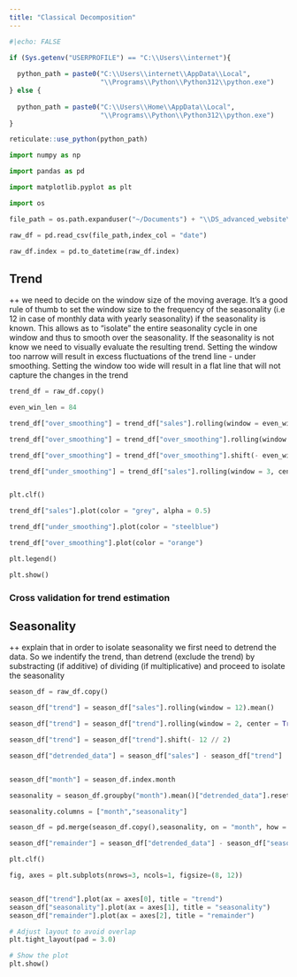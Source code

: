```yaml
---
title: "Classical Decomposition"
---
```


```r
#|echo: FALSE

if (Sys.getenv("USERPROFILE") == "C:\\Users\\internet"){
  
  python_path = paste0("C:\\Users\\internet\\AppData\\Local",
                       "\\Programs\\Python\\Python312\\python.exe")
} else {
  
  python_path = paste0("C:\\Users\\Home\\AppData\\Local",
                       "\\Programs\\Python\\Python312\\python.exe")
}

reticulate::use_python(python_path)

```

```python

import numpy as np

import pandas as pd

import matplotlib.pyplot as plt

import os 

```

```python

file_path = os.path.expanduser("~/Documents") + "\\DS_advanced_website\\data\\example_retail_sales.csv"

raw_df = pd.read_csv(file_path,index_col = "date")

raw_df.index = pd.to_datetime(raw_df.index)

```

## Trend

++ we need to decide on the window size of the moving average. It's a good rule of thumb to set the window size to the frequency of the seasonality (i.e 12 in case of monthly data with yearly seasonality) if the seasonality is known. This allows as to "isolate" the entire seasonality cycle in one window and thus to smooth over the seasonality. If the seasonality is not know we need to visually evaluate the resulting trend. Setting the window too narrow will result in excess fluctuations of the trend line - under smoothing. Setting the window too wide will result in a flat line that will not capture the changes in the trend

```python

trend_df = raw_df.copy()

even_win_len = 84

trend_df["over_smoothing"] = trend_df["sales"].rolling(window = even_win_len).mean()

trend_df["over_smoothing"] = trend_df["over_smoothing"].rolling(window = 2, center = True).mean()

trend_df["over_smoothing"] = trend_df["over_smoothing"].shift(- even_win_len // 2)

trend_df["under_smoothing"] = trend_df["sales"].rolling(window = 3, center = True).mean()



```

```python

plt.clf()

trend_df["sales"].plot(color = "grey", alpha = 0.5)

trend_df["under_smoothing"].plot(color = "steelblue")

trend_df["over_smoothing"].plot(color = "orange")

plt.legend()

plt.show()


```

### Cross validation for trend estimation

## Seasonality

++ explain that in order to isolate seasonality we first need to detrend the data. So we indentify the trend, than detrend (exclude the trend) by substracting (if additive) of dividing (if multiplicative) and proceed to isolate the seasonality

```python

season_df = raw_df.copy()

season_df["trend"] = season_df["sales"].rolling(window = 12).mean()

season_df["trend"] = season_df["trend"].rolling(window = 2, center = True).mean()

season_df["trend"] = season_df["trend"].shift(- 12 // 2)

season_df["detrended_data"] = season_df["sales"] - season_df["trend"]


season_df["month"] = season_df.index.month

seasonality = season_df.groupby("month").mean()["detrended_data"].reset_index()

seasonality.columns = ["month","seasonality"]

season_df = pd.merge(season_df.copy(),seasonality, on = "month", how = "left")

season_df["remainder"] = season_df["detrended_data"] - season_df["seasonality"]

```

```python


plt.clf()

fig, axes = plt.subplots(nrows=3, ncols=1, figsize=(8, 12))


season_df["trend"].plot(ax = axes[0], title = "trend")
season_df["seasonality"].plot(ax = axes[1], title = "seasonality")
season_df["remainder"].plot(ax = axes[2], title = "remainder")

# Adjust layout to avoid overlap
plt.tight_layout(pad = 3.0)

# Show the plot
plt.show()


```
